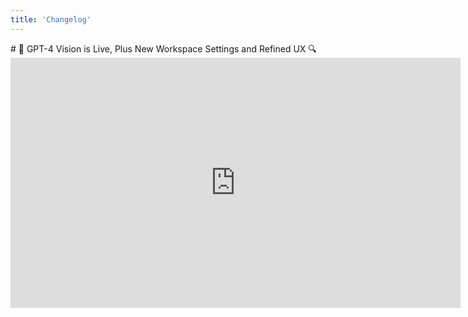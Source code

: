 ```yaml
---
title: 'Changelog'
---
```


<Update label="02/08/2024">
  # 🌟 GPT-4 Vision is Live, Plus New Workspace Settings and Refined UX 🔍

  <iframe width="720" height="400" src="https://www.youtube.com/embed/LtGViWchOcI?si=7Rln83oDrXMFetPV" title="YouTube video player" frameborder="0" allow="accelerometer; autoplay; clipboard-write; encrypted-media; gyroscope; picture-in-picture" allowfullscreen />

  ## 🌟 GPT-4 Vision Now Live 🌟

  We're thrilled to announce that GPT-4 Vision is now live in production! You can now input images along with text, opening up a whole new realm of creative use cases. For instance, take a photo of an invoice and ask for the cost of each item – Vision has you covered.

  ## 🎨 Experimenting with Vision in Playground 🎨

  Want to give Vision a spin? Head over to our Playground and upload an image or insert an image URL. Please note that Vision takes a few seconds to process, so a bit of patience is required.

  ## 🚀 Deploy Prompts with Vision 🚀

  Great news for developers – deploying prompts with Vision in Langtail is now supported!

  ## 🛠️ Workspace Settings and UX Updates 🛠️

  We've also rolled out a couple of key updates for improved user experience:

  * New Workspace Settings: Now, you can manage your provider API keys and team members all in one place.

  * Refined UX for Per API Budget: Based on your feedback, we've refined the UX and terminology for the per API budget. You must now enable the budget before setting the total for your API key and specific user allowances.
</Update>